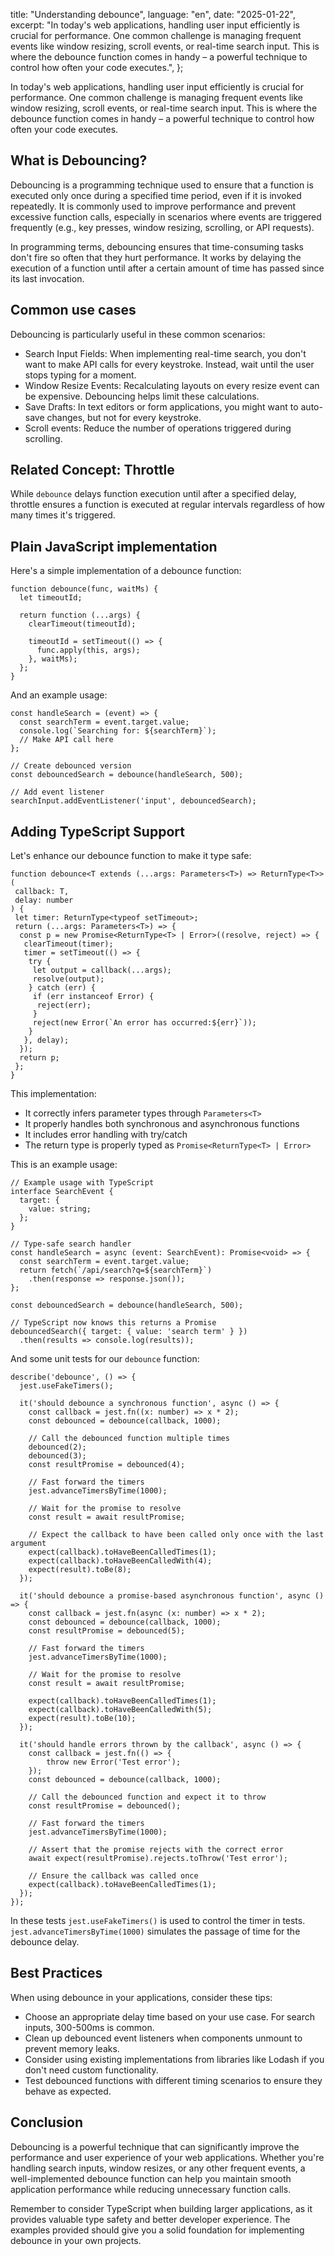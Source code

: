   title: "Understanding debounce",
  language: "en",
  date: "2025-01-22",
  excerpt:
    "In today's web applications, handling user input efficiently is crucial for performance. One common challenge is managing frequent events like window resizing, scroll events, or real-time search input. This is where the debounce function comes in handy – a powerful technique to control how often your code executes.",
};

In today's web applications, handling user input efficiently is crucial for performance. One common challenge is managing frequent events like window resizing, scroll events, or real-time search input. This is where the debounce function comes in handy – a powerful technique to control how often your code executes.

## What is Debouncing?

Debouncing is a programming technique used to ensure that a function is executed only once during a specified time period, even if it is invoked repeatedly. It is commonly used to improve performance and prevent excessive function calls, especially in scenarios where events are triggered frequently (e.g., key presses, window resizing, scrolling, or API requests).

In programming terms, debouncing ensures that time-consuming tasks don't fire so often that they hurt performance. It works by delaying the execution of a function until after a certain amount of time has passed since its last invocation.

## Common use cases

Debouncing is particularly useful in these common scenarios:

- Search Input Fields: When implementing real-time search, you don't want to make API calls for every keystroke. Instead, wait until the user stops typing for a moment.
- Window Resize Events: Recalculating layouts on every resize event can be expensive. Debouncing helps limit these calculations.
- Save Drafts: In text editors or form applications, you might want to auto-save changes, but not for every keystroke.
- Scroll events: Reduce the number of operations triggered during scrolling.

## Related Concept: Throttle

While `debounce` delays function execution until after a specified delay, throttle ensures a function is executed at regular intervals regardless of how many times it's triggered.

## Plain JavaScript implementation

Here's a simple implementation of a debounce function:

```
function debounce(func, waitMs) {
  let timeoutId;

  return function (...args) {
    clearTimeout(timeoutId);

    timeoutId = setTimeout(() => {
      func.apply(this, args);
    }, waitMs);
  };
}
```

And an example usage:

```
const handleSearch = (event) => {
  const searchTerm = event.target.value;
  console.log(`Searching for: ${searchTerm}`);
  // Make API call here
};

// Create debounced version
const debouncedSearch = debounce(handleSearch, 500);

// Add event listener
searchInput.addEventListener('input', debouncedSearch);
```

## Adding TypeScript Support

Let's enhance our debounce function to make it type safe:

```
function debounce<T extends (...args: Parameters<T>) => ReturnType<T>>(
 callback: T,
 delay: number
) {
 let timer: ReturnType<typeof setTimeout>;
 return (...args: Parameters<T>) => {
  const p = new Promise<ReturnType<T> | Error>((resolve, reject) => {
   clearTimeout(timer);
   timer = setTimeout(() => {
    try {
     let output = callback(...args);
     resolve(output);
    } catch (err) {
     if (err instanceof Error) {
      reject(err);
     }
     reject(new Error(`An error has occurred:${err}`));
    }
   }, delay);
  });
  return p;
 };
}
```

This implementation:

- It correctly infers parameter types through `Parameters<T>`
- It properly handles both synchronous and asynchronous functions
- It includes error handling with try/catch
- The return type is properly typed as `Promise<ReturnType<T> | Error>`

This is an example usage:

```
// Example usage with TypeScript
interface SearchEvent {
  target: {
    value: string;
  };
}

// Type-safe search handler
const handleSearch = async (event: SearchEvent): Promise<void> => {
  const searchTerm = event.target.value;
  return fetch(`/api/search?q=${searchTerm}`)
    .then(response => response.json());
};

const debouncedSearch = debounce(handleSearch, 500);

// TypeScript now knows this returns a Promise
debouncedSearch({ target: { value: 'search term' } })
  .then(results => console.log(results));
```

And some unit tests for our `debounce` function:

```
describe('debounce', () => {
  jest.useFakeTimers();

  it('should debounce a synchronous function', async () => {
    const callback = jest.fn((x: number) => x * 2);
    const debounced = debounce(callback, 1000);

    // Call the debounced function multiple times
    debounced(2);
    debounced(3);
    const resultPromise = debounced(4);

    // Fast forward the timers
    jest.advanceTimersByTime(1000);

    // Wait for the promise to resolve
    const result = await resultPromise;

    // Expect the callback to have been called only once with the last argument
    expect(callback).toHaveBeenCalledTimes(1);
    expect(callback).toHaveBeenCalledWith(4);
    expect(result).toBe(8);
  });

  it('should debounce a promise-based asynchronous function', async () => {
    const callback = jest.fn(async (x: number) => x * 2);
    const debounced = debounce(callback, 1000);
    const resultPromise = debounced(5);

    // Fast forward the timers
    jest.advanceTimersByTime(1000);

    // Wait for the promise to resolve
    const result = await resultPromise;

    expect(callback).toHaveBeenCalledTimes(1);
    expect(callback).toHaveBeenCalledWith(5);
    expect(result).toBe(10);
  });

  it('should handle errors thrown by the callback', async () => {
    const callback = jest.fn(() => {
        throw new Error('Test error');
    });
    const debounced = debounce(callback, 1000);

    // Call the debounced function and expect it to throw
    const resultPromise = debounced();

    // Fast forward the timers
    jest.advanceTimersByTime(1000);

    // Assert that the promise rejects with the correct error
    await expect(resultPromise).rejects.toThrow('Test error');

    // Ensure the callback was called once
    expect(callback).toHaveBeenCalledTimes(1);
  });
});

```

In these tests `jest.useFakeTimers()` is used to control the timer in tests. `jest.advanceTimersByTime(1000)` simulates the passage of time for the debounce delay.

## Best Practices

When using debounce in your applications, consider these tips:

- Choose an appropriate delay time based on your use case. For search inputs, 300-500ms is common.
- Clean up debounced event listeners when components unmount to prevent memory leaks.
- Consider using existing implementations from libraries like Lodash if you don't need custom functionality.
- Test debounced functions with different timing scenarios to ensure they behave as expected.

## Conclusion

Debouncing is a powerful technique that can significantly improve the performance and user experience of your web applications. Whether you're handling search inputs, window resizes, or any other frequent events, a well-implemented debounce function can help you maintain smooth application performance while reducing unnecessary function calls.

Remember to consider TypeScript when building larger applications, as it provides valuable type safety and better developer experience. The examples provided should give you a solid foundation for implementing debounce in your own projects.
